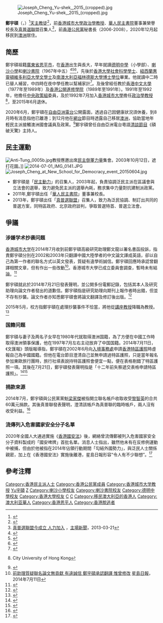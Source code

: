 [[File:Joseph_Cheng_Yu-shek,_2015_(cropped).jpg|thumb]]

'''鄭宇碩'''{{JP}}（{{lang-en|Joseph Yu-shek CHENG}}，{{bd|1949年||catIdx=C鄭}}）<ref>{{cite journal|url=http://hk.next.nextmedia.com/article/1262/17265371|title=最後的民主課 焦點人物|publisher=壹傳媒|work=壹週刊 第1262期|date=2014年5月15日|journal=|access-date=2014年5月18日|archive-date=2014年5月18日|archive-url=https://web.archive.org/web/20140518083411/http://hk.next.nextmedia.com/article/1262/17265371|dead-url=no}}</ref>[[天主教徒|天主教徒]]<ref>{{cite journal|title=婚委會出席世界家庭大會 贊同信徒當加強游說工作|url=http://kkp.catholic.org.hk/lo/lo3389.htm|publisher=公教報 第3389期|work=本地教會|journal=|access-date=2014-07-29|archive-date=2014-08-11|archive-url=https://web.archive.org/web/20140811144700/http://kkp.catholic.org.hk/lo/lo3389.htm|dead-url=no}}</ref>，前[[香港城市大學|香港城市大學]][[政治學|政治學]][[教授|教授]]、[[華人民主書院|華人民主書院]]董事兼榮譽校長及[[真普選聯盟|真普選聯盟]]召集人<ref>[http://thehousenews.com/politics/真普選聯盟今成立-人力加入/ 真普選聯盟今成立 人力加入] {{Wayback|url=http://thehousenews.com/politics/%E7%9C%9F%E6%99%AE%E9%81%B8%E8%81%AF%E7%9B%9F%E4%BB%8A%E6%88%90%E7%AB%8B-%E4%BA%BA%E5%8A%9B%E5%8A%A0%E5%85%A5/ |date=20150522092832 }}，[[主場新聞|主場新聞]]，2013-03-21</ref>，前[[香港公民黨|香港公民黨]]秘書長（2006-2008），2020年12月起移民到[[澳洲|澳洲]]居住。

==简歷==
鄭宇碩祖籍[[廣東省|廣東省]][[恩平市|恩平市]]，在[[香港|香港]]出生與長大，早年就讀[[德明中學|德明中學]]（小學部）、[[喇沙小學|喇沙小學]]和[[喇沙書院|喇沙書院]]（1967年中五）<ref>{{cite news | title=升中入學考試 獲獎學金名單 | url=https://mmis.hkpl.gov.hk/coverpage/-/coverpage/view?_coverpage_WAR_mmisportalportlet_hsf=%E7%95%A2%E6%A5%AD%E7%A6%AE&_coverpage_WAR_mmisportalportlet_actual_q=%28%20verbatim_dc.collection%3A%28%22Old%5C%20HK%5C%20Newspapers%22%29%20%29%20AND+%28%20%28%20allTermsMandatory%3A%28true%29%20OR+all_dc.title%3A%28%E7%95%A2%E6%A5%AD%E7%A6%AE%29%20OR+all_dc.creator%3A%28%E7%95%A2%E6%A5%AD%E7%A6%AE%29%20OR+all_dc.contributor%3A%28%E7%95%A2%E6%A5%AD%E7%A6%AE%29%20OR+all_dc.subject%3A%28%E7%95%A2%E6%A5%AD%E7%A6%AE%29%20OR+fulltext%3A%28%E7%95%A2%E6%A5%AD%E7%A6%AE%29%20OR+all_dc.description%3A%28%E7%95%A2%E6%A5%AD%E7%A6%AE%29%20%29%20%29&_coverpage_WAR_mmisportalportlet_sort_field=dc.publicationdate_bsort&p_r_p_-1078056564_c=QF757YsWv5%2FUIR3fUSXuYmfSN1MKrXA%2B&_coverpage_WAR_mmisportalportlet_o=465&_coverpage_WAR_mmisportalportlet_sort_order=asc&_coverpage_WAR_mmisportalportlet_filter=dc.publicationdate_dt%3A%5B1960-01-01T00%3A00%3A00Z+TO+1969-12-31T15%3A59%3A59Z%5D | page=4 | publisher=香港工商日報 | date=1962-07-27 | accessdate=2021-11-08 |quote= }}</ref><ref>{{cite news | title=英中會考放榜 | url=https://mmis.hkpl.gov.hk/coverpage/-/coverpage/view?_coverpage_WAR_mmisportalportlet_hsf=%E8%8B%B1%E6%96%87%E4%B8%AD%E5%AD%B8%E6%9C%83%E6%94%B7&_coverpage_WAR_mmisportalportlet_actual_q=%28%20verbatim_dc.collection%3A%28%22Old%5C%20HK%5C%20Newspapers%22%29%20%29%20AND+%28%20%28%20allTermsMandatory%3A%28true%29%20OR+all_dc.title%3A%28%E8%8B%B1%E6%96%87%E4%B8%AD%E5%AD%B8%E6%9C%83%E6%94%B7%29%20OR+all_dc.creator%3A%28%E8%8B%B1%E6%96%87%E4%B8%AD%E5%AD%B8%E6%9C%83%E6%94%B7%29%20OR+all_dc.contributor%3A%28%E8%8B%B1%E6%96%87%E4%B8%AD%E5%AD%B8%E6%9C%83%E6%94%B7%29%20OR+all_dc.subject%3A%28%E8%8B%B1%E6%96%87%E4%B8%AD%E5%AD%B8%E6%9C%83%E6%94%B7%29%20OR+fulltext%3A%28%E8%8B%B1%E6%96%87%E4%B8%AD%E5%AD%B8%E6%9C%83%E6%94%B7%29%20OR+all_dc.description%3A%28%E8%8B%B1%E6%96%87%E4%B8%AD%E5%AD%B8%E6%9C%83%E6%94%B7%29%20%29%20%29&_coverpage_WAR_mmisportalportlet_sort_field=dc.publicationdate_bsort&p_r_p_-1078056564_c=QF757YsWv5%2BxN104DIEAyedUndlVBtoC&_coverpage_WAR_mmisportalportlet_o=93&_coverpage_WAR_mmisportalportlet_sort_order=desc&_coverpage_WAR_mmisportalportlet_filter=dc.publicationdate_dt%3A%5B1960-01-01T00%3A00%3A00Z+TO+1969-12-31T15%3A59%3A59Z%5D | page=6 | publisher=香港工商日報 | date=1967-08-22 | accessdate=2021-11-21 |quote= }}</ref><ref>{{cite book |author1=明報校園記者 |title=名人說母校 |date=1994 |publisher=明報出版社 |page=41 |quote=|url=https://drive.google.com/file/d/1A2CzrTQjPkZAoXyOba74s-J_GDFfKC0z/view?usp=sharing}}</ref>，先後於[[香港大學|香港大學]][[社會科學|社會科學]][[學士|學士]]、[[紐西蘭|紐西蘭]][[惠靈頓維多利亞大學|惠靈頓維多利亞大學]][[文學士|文學士]]及[[南澳大利亞|南澳大利亞]][[福林德斯大學|福林德斯大學]][[博士|博士]][[學位|學位]]畢業。他就讀中二時已替人補習，中四時在夜中學任教以幫補家計<ref>{{cite book |author1=明報校園記者 |title=名人說母校 |date=1994 |publisher=明報出版社 |page=44 |quote=|url=https://drive.google.com/file/d/1TwXwtuV6iLrXMcZING0eThyn_R727Nif/view?usp=sharing}}</ref>。及後曾經任教於[[香港中文大學|香港中文大學]]（1977年至1989年）及[[香港公開進修學院|香港公開進修學院]]（1989年至1991年）。1991年至1992年，他擔任[[中央政策組|中央政策組]]委員，及於1992年7月加入[[香港城市大學|香港城市大學]]擔任[[政治學|政治學]][[教授|教授]]<ref>{{cite web |url=http://www6.cityu.edu.hk/pol/faculty_academic_teaching_detail.asp?id=13 |title=存档副本 |accessdate=2014-07-11 |archive-date=2014-07-14 |archive-url=https://web.archive.org/web/20140714183217/http://www6.cityu.edu.hk/pol/faculty_academic_teaching_detail.asp?id=13 |dead-url=no }} City University of Hong Kong</ref>，至2015年6月退休。

2020年6月，鄭宇碩在[[自由亞洲電台|自由亞洲電台]]公開露面，透過自己因健康狀況須休養，到8月時有消息指他已離港；到12月他在[[網台|網台]]節目時透露自己移居[[澳洲|澳洲]]，協助當地年輕民主派接觸澳洲國會議員及政黨。<ref>{{cite news |title=鄭宇碩據報離港移居澳洲 |url=https://www2.hkej.com/instantnews/current/article/2703033/%E9%84%AD%E5%AE%87%E7%A2%A9%E6%93%9A%E5%A0%B1%E9%9B%A2%E6%B8%AF%E7%A7%BB%E5%B1%85%E6%BE%B3%E6%B4%B2+?fbclid=IwAR0Sj7G3zKFv7kY1uQa64693zUCnFcsbEva5ev62M3UeFH9Horx9vNJxFg4 |accessdate=2021-02-02 |work=信報 |date=2021-02-02 |archive-date=2021-02-07 |archive-url=https://web.archive.org/web/20210207020422/https://www2.hkej.com/instantnews/current/article/2703033/%E9%84%AD%E5%AE%87%E7%A2%A9%E6%93%9A%E5%A0%B1%E9%9B%A2%E6%B8%AF%E7%A7%BB%E5%B1%85%E6%BE%B3%E6%B4%B2+?fbclid=IwAR0Sj7G3zKFv7kY1uQa64693zUCnFcsbEva5ev62M3UeFH9Horx9vNJxFg4 |dead-url=no }}</ref>鄭宇碩曾任自由亞洲電台粵語[[清談節目|清談節目]]《碩破天驚》主持人。

== 民主運動 ==
[[File:Anti-Tung_0005b.jpg|thumb]]教授應邀出席[[民主倒董力量|民主倒董力量]]集會。2003年10月12日，遮打花園。]]
[[File:2014-07-01_IMG_0141.JPG|thumb]]
[[File:Joseph_Cheng_at_New_School_for_Democracy_event_20150604.jpg|thumb]]
* 鄭宇碩是「[[民主動力|民主動力]]」的召集人，2003年起，負責協調泛民主派在區議會與立法會的選舉，致力避免民主派的選舉內耗，務求集中力量對抗建制派政黨。
* 2011年,鄭宇碩出任「[[華人民主書院|華人民主書院]]」董事兼校長。
* 2013年，鄭宇碩出任「[[真普選聯盟|真普選聯盟]]」召集人，致力為泛民協調、制訂出共同的普選方案，同特區政府、北京政府談判，爭取普選特首、普選立法會。

== 爭議 ==
===涉嫌学术抄袭问题===
[[香港城市大学|香港城市大学]]在2014年7月收到前鄭宇碩高級研究助理鄭文龍以署名書函投訴，指責鄭宇碩分別在2002和2003年只翻譯中國大陸學者的中文論文譯成英語，卻以自己為第一作者的聯名方式以英文發表，質疑有違學術誠信。鄭宇碩回應時承認曾翻譯相關文章，但有作出一些改動<ref>[https://hk.news.yahoo.com/%E5%89%8D%E5%8A%A9%E7%90%86%E8%B3%AA%E7%96%91%E8%81%AF%E5%90%8D%E8%AB%96%E6%96%87%E7%84%A1%E8%B2%A2%E7%8D%BB-%E6%9C%89%E9%81%95%E8%AA%A0%E4%BF%A1-%E9%84%AD%E5%AE%87%E7%A2%A9%E6%89%BF%E8%AA%8D%E7%BF%BB%E8%AD%AF-%E6%83%9F%E6%9B%BE%E4%BF%AE%E6%94%B9-215833763.html 前助理質疑聯名論文無貢獻 有違誠信 鄭宇碩承認翻譯 惟曾修改] {{Wayback|url=https://hk.news.yahoo.com/%E5%89%8D%E5%8A%A9%E7%90%86%E8%B3%AA%E7%96%91%E8%81%AF%E5%90%8D%E8%AB%96%E6%96%87%E7%84%A1%E8%B2%A2%E7%8D%BB-%E6%9C%89%E9%81%95%E8%AA%A0%E4%BF%A1-%E9%84%AD%E5%AE%87%E7%A2%A9%E6%89%BF%E8%AA%8D%E7%BF%BB%E8%AD%AF-%E6%83%9F%E6%9B%BE%E4%BF%AE%E6%94%B9-215833763.html |date=20140715014830 }} [[星島日報|星島日報]]，2014年7月11日</ref>。香港城市大學已成立委員會調查，暫時未有結論。<ref>{{cite news|url=http://www.metrohk.com.hk/?cmd=detail&id=237485|title=鄭宇碩被指抄襲城大調查|newspaper=[[都市日報|都市日報]]|accessdate=2014-07-24|archive-date=2014-08-10|archive-url=https://web.archive.org/web/20140810224920/http://www.metrohk.com.hk/?cmd=detail&id=237485|dead-url=no}}</ref>

鄭宇碩就此於2014年7月21日發表聲明，並公開多份電郵記錄，包括其本人及研究助理向論文作者發出的道歉信。鄭宇碩指是研究助理向期刊上報作者時出錯，但並不存有抄襲。論文作者亦知悉鄭宇碩會將論文翻譯及修訂後出版。<ref>{{cite web|url=http://www.atd.hk/?p=395|title=20140721鄭宇碩個人聲明|date=2014年7月21日|accessdate=2014年7月24日|archive-date=2014年7月27日|archive-url=https://web.archive.org/web/20140727130339/http://www.atd.hk/?p=395|dead-url=no}}</ref>

2015年5月，校方指鄭宇碩在處理抄襲事件不恰當，將他從[[講座教授|講座教授]]降職為教授。<ref>{{cite web|title=捲抄襲風波 鄭宇碩認降職教授|url=http://www.mingpaocanada.com/tor/htm/News/20150527/HK-gcc1_r.htm|accessdate=2015-07-27|date=2015-05-27|work=明報加東網|archive-date=2017-09-30|archive-url=https://web.archive.org/web/20170930102124/http://www.mingpaocanada.com/tor/htm/News/20150527/HK-gcc1_r.htm|dead-url=no}}</ref>

===国籍问题===
鄭宇碩与妻子及两名子女早在1980年代就取得澳洲国籍，為了方便在中國工作時取得澳洲領事保護，他在1997年7月左右主动放弃了中国国籍。2014年7月11日，《文匯報》頭版報導指，鄭宇碩在2002年6月向[[入境事務處|入境事務處]]申請[[香港特區護照|香港特區護照]]時虛報自己為中國國籍。但他在電台節目澄清自己並無申請過特區護照，只是當年報名參加東歐旅行團時，旅行社填表說持特區護照會便宜一點，便在表格剔錯了特區護照一項。其後在7月21日，鄭宇碩發表聲明指是「十二年前失察遞交表格申請特區護照」。<ref>{{cite web|title=鄭宇碩反擊文匯報：我無申請特區護照！|url=http://www.881903.com/Page/ZH-TW/featuredetail.aspx?itemid=731924&csid=801_3400|publisher=商業電台|accessdate=2016-12-22|date=2014-07-11|archive-date=2016-12-22|archive-url=https://web.archive.org/web/20161222223939/http://www.881903.com/Page/ZH-TW/featuredetail.aspx?itemid=731924&csid=801_3400|dead-url=no}}</ref><ref>{{cite web|title=20140721 鄭宇碩個人聲明|url=http://www.atd.hk/?p=395|publisher=真普選聯盟|accessdate=2016-12-22|date=2014-07-21|archive-date=2016-12-08|archive-url=https://web.archive.org/web/20161208095121/http://www.atd.hk/?p=395|dead-url=no}}</ref>

=== 捐款來源 ===
2014年7月，鄭宇碩與公民黨黨魁[[梁家傑|梁家傑]]被指開立聯名帳戶收取收受[[黎智英|黎智英]]的合共60萬元捐款。其後真普聯發表聲明，澄清該帳戶為真普聯的臨時帳戶，兩人沒有收受利益。<ref>{{cite web|url=https://www.facebook.com/notes/%E7%9C%9F%E6%99%AE%E9%81%B8%E8%81%AF%E7%9B%9F-alliance-for-true-democracy/140724%E6%96%B0%E8%81%9E%E7%A8%BF%E6%9C%89%E9%97%9C%E9%84%AD%E5%AE%87%E7%A2%A9-%E6%A2%81%E5%AE%B6%E5%82%91%E8%81%AF%E5%90%8D%E5%B8%B3%E6%88%B6%E9%81%8B%E4%BD%9C%E6%83%85%E6%B3%81/924357634246935|title=140724新聞稿：有關「鄭宇碩 梁家傑」聯名帳戶運作情況|date=2014年7月24日|accessdate=2014年8月11日|archive-date=2019年6月14日|archive-url=https://web.archive.org/web/20190614025804/https://www.facebook.com/notes/%E7%9C%9F%E6%99%AE%E9%81%B8%E8%81%AF%E7%9B%9F-alliance-for-true-democracy/140724%E6%96%B0%E8%81%9E%E7%A8%BF%E6%9C%89%E9%97%9C%E9%84%AD%E5%AE%87%E7%A2%A9-%E6%A2%81%E5%AE%B6%E5%82%91%E8%81%AF%E5%90%8D%E5%B8%B3%E6%88%B6%E9%81%8B%E4%BD%9C%E6%83%85%E6%B3%81/924357634246935|dead-url=no}}</ref>

===流傳列入危害國家安全分子名單===
2020年全國人大通過實施《[[香港國安法|香港國安法]]》後，網絡曾流傳鄭被列入危害國家安全分子資料製成的「國安啤牌」首批名單。消息人士指出，雖然他未有在反修例運動中被捕，但由於他被指在2014年佔領行動期間「勾結外國勢力」，與泛民人士關係親密，加上在《香港國安法》實施後離港，星島日報形容“令人有不少聯想”。<ref>{{cite news |title=【新聞追擊】鄭宇碩已離港移居澳洲 曾參與策動佔中 |url=https://hd.stheadline.com/news/realtime/hk/1990026/%E5%8D%B3%E6%99%82-%E6%B8%AF%E8%81%9E-%E6%96%B0%E8%81%9E%E8%BF%BD%E6%93%8A-%E9%84%AD%E5%AE%87%E7%A2%A9%E5%B7%B2%E9%9B%A2%E6%B8%AF%E7%A7%BB%E5%B1%85%E6%BE%B3%E6%B4%B2-%E6%9B%BE%E5%8F%83%E8%88%87%E7%AD%96%E5%8B%95%E4%BD%94%E4%B8%AD |accessdate=2021-02-02 |work=頭條日報 |date=2021-02-02 |archive-date=2021-02-10 |archive-url=https://web.archive.org/web/20210210185043/https://hd.stheadline.com/news/realtime/hk/1990026/%E5%8D%B3%E6%99%82-%E6%B8%AF%E8%81%9E-%E6%96%B0%E8%81%9E%E8%BF%BD%E6%93%8A-%E9%84%AD%E5%AE%87%E7%A2%A9%E5%B7%B2%E9%9B%A2%E6%B8%AF%E7%A7%BB%E5%B1%85%E6%BE%B3%E6%B4%B2-%E6%9B%BE%E5%8F%83%E8%88%87%E7%AD%96%E5%8B%95%E4%BD%94%E4%B8%AD |dead-url=no }}</ref>

== 參考注釋 ==
{{Commons cat|Joseph Yu-shek Cheng}}
{{reflist}}

{{s-start}}
{{p-post|香港}}
{{s-before|首任}}
{{s-title|[[公民黨_(香港)|公民黨秘書長]]|2006年—2008年}}
{{s-after|[[陳家洛_(香港)|陳家洛]]}}
{{end}}

{{DEFAULTSORT:ZHENG}}
[[Category:香港民主派人士|Category:香港民主派人士]]
[[Category:香港公民黨成員|Category:香港公民黨成員]]
[[Category:香港城市大学教授|Category:香港城市大学教授]]
[[Category:鄭姓|Yu宇碩]]
[[Category:零八宪章签署者|Z]]
[[Category:喇沙小學校友|Category:喇沙小學校友]]
[[Category:喇沙書院校友|Category:喇沙書院校友]]
[[Category:德明中學校友|Category:德明中學校友]]
[[Category:香港大學校友|Category:香港大學校友]]
[[Category:威靈頓維多利亞大學校友|C]]
[[Category:福林德斯大學校友|C]]
[[Category:移民澳大利亞的香港人|Category:移民澳大利亞的香港人]]
[[Category:澳大利亚華人|Category:澳大利亚華人]]
[[Category:香港恩平人|Category:香港恩平人]]
[[Category:香港脫逃者|Category:香港脫逃者]]